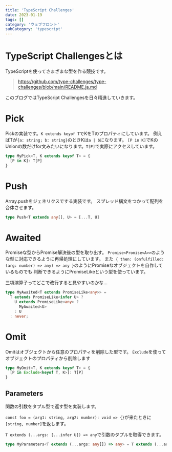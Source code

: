 ```yaml
---
title: 'TypeScript Challenges'
date: 2023-01-19
tags: []
category: 'ウェブフロント'
subCategory: 'typescript'
---
```


# TypeScript Challengesとは
TypeScriptを使ってさまざまな型を作る競技です。

> https://github.com/type-challenges/type-challenges/blob/main/README.ja.md

このブログではTypeScript Challengesを日々精進していきます。

# Pick
Pickの実装です。`K extends keyof T`でKをTのプロパティにしています。
例えばTが`{a: string; b: string}`のときKは`a | b`になります。
`[P in K]`でKのUnionの数だけfor文みたいになります。`T[P]`で実際にアクセスしています。

```typescript
type MyPick<T, K extends keyof T> = {
  [P in K]: T[P]
}
```

# Push
Array.pushをジェネリクスでする実装です。
スプレッド構文をつかって配列を合体させます。

```typescript
type Push<T extends any[], U> = [...T, U]
```

# Awaited
Promiseな型からPromise解決後の型を取り出す。
`Promise<Promise<A>>`のような型に対応できるように再帰処理にしています。
また` { then: (onfulfilled: (arg: number) => any) => any }`のようにPromiseなオブジェクトを自作しているものでも
判断できるようにPromiseLikeという型を使っています。

三項演算子ってどこで改行すると見やすいのかな...

```typescript
type MyAwaited<T extends PromiseLike<any>> =
  T extends PromiseLike<infer U> ?
    U extends PromiseLike<any> ?
      MyAwaited<U>
    : U
  : never;
```

# Omit
Omitはオブジェクトから任意のプロパティを削除した型です。
`Exclude`を使ってオブジェクトのプロパティから削除します

```typescript
type MyOmit<T, K extends keyof T> = {
  [P in Exclude<keyof T, K>]: T[P]
}
```

## Parameters
関数の引数をタプル型で返す型を実装します。

`const foo = (arg1: string, arg2: number): void => {}`が来たときに`[string, number]`を返します。

`T extends (...args: [...infer U]) => any`で引数のタプルを取得できます。

```typescript
type MyParameters<T extends (...args: any[]) => any> = T extends (...args: [...infer U]) => any ? U : never
```